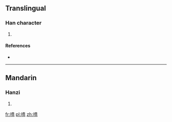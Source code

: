 ==Translingual==

===Han character===
{{Han char|rn=30|rad=口|as=08|sn=11|four=|canj=口手一月 (RQMB)|ids=⿰[[口]][[青]]}}

# {{defn|Han|sort=口08}}

====References====
* {{Han ref|kx=1381.260|hdz=10635.130|uh=5568|ud=21864}}

----

==Mandarin==

===Hanzi===
{{cmn-hanzi|pin=[[qīng]] ([[qing1]])|wg=ch'ing<sup>1</sup>}}

# {{defn|lang=cmn|sort=口08}}

[[fr:啨]]
[[pl:啨]]
[[zh:啨]]